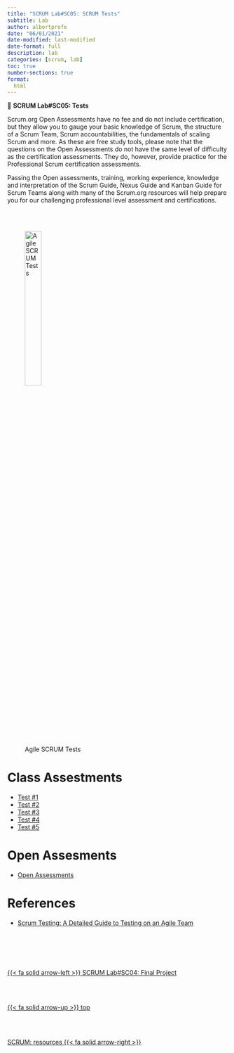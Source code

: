 ```yaml
---
title: "SCRUM Lab#SC05: SCRUM Tests"
subtitle: Lab
author: albertprofe
date: "06/01/2021"
date-modified: last-modified
date-format: full
description: lab
categories: [scrum, lab]
toc: true
number-sections: true
format:
  html
---
```


::: {.labs}
📘 **SCRUM Lab#SC05: Tests**



Scrum.org Open Assessments have no fee and do not include certification, but they allow you to gauge your basic knowledge of Scrum, the structure of a Scrum Team, Scrum accountabilities, the fundamentals of scaling Scrum and more.  As these are free study tools, please note that the questions on the Open Assessments do not have the same level of difficulty as the certification assessments. They do, however, provide practice for the Professional Scrum certification assessments.

Passing the Open assessments, training, working experience, knowledge and interpretation of the Scrum Guide, Nexus Guide and Kanban Guide for Scrum Teams along with many of the Scrum.org resources will help prepare you for our challenging professional level assessment and certifications.


:::

</br></br>

![Agile SCRUM Tests](/images/scrum/testing_agile.png){width="30%"}


# Class Assestments

- [Test #1](https://docs.google.com/forms/d/e/1FAIpQLScc60jqGAbbnjRa4iLgvjtKqjwL5HF1xDYzjMex8CIODSTYgg/viewform){.external}
- [Test #2](https://docs.google.com/forms/d/e/1FAIpQLSdKgTl4tqa4w4ldj_32KbV5F1rGlLkDpElLtM86cwOIqDMK2g/viewform){.external}
- [Test #3](https://docs.google.com/forms/d/e/1FAIpQLSfpik1IW3FcT76YHg6nUZtpq4gwHqWzVaS1UkIefoHsTZEOrQ/viewform){.external}
- [Test #4](https://docs.google.com/forms/d/e/1FAIpQLSdRxUnJG8Bt2BEX3h8iWbeTeAw6LnokZXIq0B6C00VhRElWPQ/viewform){.external}
- [Test #5](https://docs.google.com/forms/d/e/1FAIpQLSeKGPNYSFnAztxOja3hO2Xd3OH5OD_0lZLMZBpk3IFOzqfXeg/viewform){.external}

# Open Assesments

- [Open Assessments](https://www.scrum.org/open-assessments){.external}


# References

- [Scrum Testing: A Detailed Guide to Testing on an Agile Team](https://www.testim.io/blog/scrum-testing-guide/){.external}






<!--- navLinks -->
<br><br>
<div class=row>
<br>
<div class='column left previous'>
<br>
[{{< fa solid arrow-left >}} SCRUM Lab#SC04: Final Project](/scrum/scrumlab4.qmd)
<br>
</div>
<br>
<div class='column center'>
<br>
[{{< fa solid arrow-up >}} top](#top)
<br>
</div>
<br>
<div class='column right next'>
<br>
[SCRUM: resources  {{< fa solid arrow-right >}}](/scrum/resources.qmd)
<br>
</div>
<br>
</div>
